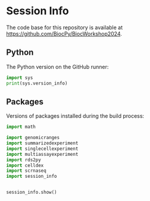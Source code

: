 # Session Info {.unnumbered}

The code base for this repository is available at [https://github.com/BiocPy/BiocWorkshop2024](https://github.com/BiocPy/BiocWorkshop2024).

## Python

The Python version on the GitHub runner:

```python
import sys
print(sys.version_info)
```

## Packages 

Versions of packages installed during the build process:

```python
import math

import genomicranges
import summarizedexperiment
import singlecellexperiment
import multiassayexperiment
import rds2py
import celldex
import scrnaseq
import session_info


session_info.show()
```